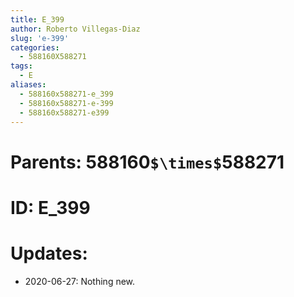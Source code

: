```yaml
---
title: E_399
author: Roberto Villegas-Diaz
slug: 'e-399'
categories:
  - 588160X588271
tags:
  - E
aliases:
  - 588160x588271-e_399
  - 588160x588271-e-399
  - 588160x588271-e399
---
```


# **Parents**: 588160`$\times$`588271
# **ID**: E_399
# **Updates**: 
 - 2020-06-27: Nothing new.

